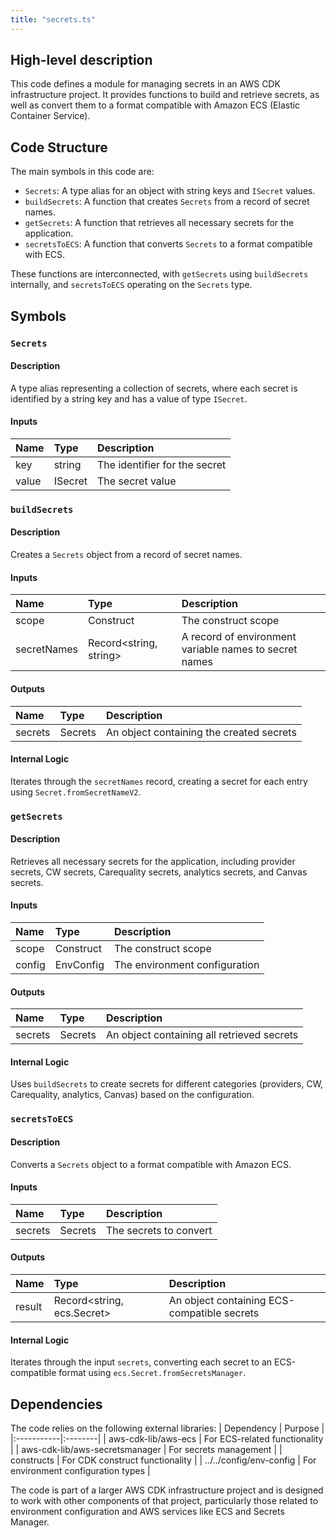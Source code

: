 ```yaml
---
title: "secrets.ts"
---
```


## High-level description
This code defines a module for managing secrets in an AWS CDK infrastructure project. It provides functions to build and retrieve secrets, as well as convert them to a format compatible with Amazon ECS (Elastic Container Service).

## Code Structure
The main symbols in this code are:
- `Secrets`: A type alias for an object with string keys and `ISecret` values.
- `buildSecrets`: A function that creates `Secrets` from a record of secret names.
- `getSecrets`: A function that retrieves all necessary secrets for the application.
- `secretsToECS`: A function that converts `Secrets` to a format compatible with ECS.

These functions are interconnected, with `getSecrets` using `buildSecrets` internally, and `secretsToECS` operating on the `Secrets` type.

## Symbols

### `Secrets`
#### Description
A type alias representing a collection of secrets, where each secret is identified by a string key and has a value of type `ISecret`.

#### Inputs
| Name | Type | Description |
|:-----|:-----|:------------|
| key | string | The identifier for the secret |
| value | ISecret | The secret value |

### `buildSecrets`
#### Description
Creates a `Secrets` object from a record of secret names.

#### Inputs
| Name | Type | Description |
|:-----|:-----|:------------|
| scope | Construct | The construct scope |
| secretNames | Record&lt;string, string&gt; | A record of environment variable names to secret names |

#### Outputs
| Name | Type | Description |
|:-----|:-----|:------------|
| secrets | Secrets | An object containing the created secrets |

#### Internal Logic
Iterates through the `secretNames` record, creating a secret for each entry using `Secret.fromSecretNameV2`.

### `getSecrets`
#### Description
Retrieves all necessary secrets for the application, including provider secrets, CW secrets, Carequality secrets, analytics secrets, and Canvas secrets.

#### Inputs
| Name | Type | Description |
|:-----|:-----|:------------|
| scope | Construct | The construct scope |
| config | EnvConfig | The environment configuration |

#### Outputs
| Name | Type | Description |
|:-----|:-----|:------------|
| secrets | Secrets | An object containing all retrieved secrets |

#### Internal Logic
Uses `buildSecrets` to create secrets for different categories (providers, CW, Carequality, analytics, Canvas) based on the configuration.

### `secretsToECS`
#### Description
Converts a `Secrets` object to a format compatible with Amazon ECS.

#### Inputs
| Name | Type | Description |
|:-----|:-----|:------------|
| secrets | Secrets | The secrets to convert |

#### Outputs
| Name | Type | Description |
|:-----|:-----|:------------|
| result | Record&lt;string, ecs.Secret&gt; | An object containing ECS-compatible secrets |

#### Internal Logic
Iterates through the input `secrets`, converting each secret to an ECS-compatible format using `ecs.Secret.fromSecretsManager`.

## Dependencies
The code relies on the following external libraries:
| Dependency | Purpose |
|:-----------|:--------|
| aws-cdk-lib/aws-ecs | For ECS-related functionality |
| aws-cdk-lib/aws-secretsmanager | For secrets management |
| constructs | For CDK construct functionality |
| ../../config/env-config | For environment configuration types |

The code is part of a larger AWS CDK infrastructure project and is designed to work with other components of that project, particularly those related to environment configuration and AWS services like ECS and Secrets Manager.